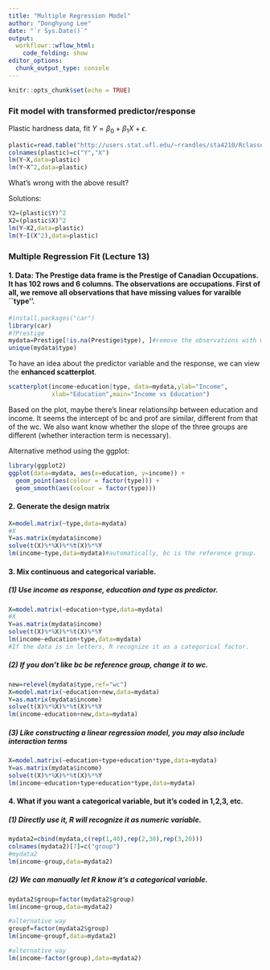 ```yaml
---
title: "Multiple Regression Model"
author: "Donghyung Lee"
date: "`r Sys.Date()`"
output: 
  workflowr::wflow_html:
    code_folding: show
editor_options:
  chunk_output_type: console
---
```


```r
knitr::opts_chunk$set(echo = TRUE)
```

### Fit model with transformed predictor/response
Plastic hardness data, fit $Y=\beta_0+\beta_1X+\epsilon$. 

```r
plastic=read.table("http://users.stat.ufl.edu/~rrandles/sta4210/Rclassnotes/data/textdatasets/KutnerData/Chapter%20%201%20Data%20Sets/CH01PR22.txt")
colnames(plastic)=c("Y","X")
lm(Y~X,data=plastic)
lm(Y~X^2,data=plastic)
```
What's wrong with the above result?

Solutions:
```r
Y2=(plastic$Y)^2
X2=(plastic$X)^2
lm(Y~X2,data=plastic)
lm(Y~I(X^2),data=plastic)
```


### Multiple Regression Fit (Lecture 13)

#### 1. Data: The Prestige data frame is the Prestige of Canadian Occupations. It has 102 rows and 6 columns. The observations are occupations. First of all, we remove all observations that have missing values for varaible ``type''.
```r
#install.packages("car")
library(car)
#?Prestige
mydata=Prestige[!is.na(Prestige$type), ]#remove the observations with missing values for "type"
unique(mydata$type)
```

To have an idea about the predictor variable and the response, we can view the **enhanced scatterplot**.

```r
scatterplot(income~education|type, data=mydata,ylab="Income",
            xlab="Education",main="Income vs Education")
```
Based on the plot, maybe there's linear relationsihp between education and income. It seems the intercept of bc and prof are similar, different from that of the wc. We also want know whether the slope of the three groups are different (whether interaction term is necessary).

Alternative method using the ggplot:
```r
library(ggplot2)
ggplot(data=mydata, aes(x=education, y=income)) + 
  geom_point(aes(colour = factor(type))) +
  geom_smooth(aes(colour = factor(type)))
```



#### 2. Generate the design matrix
```r
X=model.matrix(~type,data=mydata)
#X
Y=as.matrix(mydata$income)
solve(t(X)%*%X)%*%t(X)%*%Y
lm(income~type,data=mydata)#automatically, bc is the reference group.
```


#### 3. Mix continuous and categorical variable.
##### (1) Use income as response, education and type as predictor.
```r
X=model.matrix(~education+type,data=mydata)
#X
Y=as.matrix(mydata$income)
solve(t(X)%*%X)%*%t(X)%*%Y
lm(income~education+type,data=mydata)
#If the data is in letters, R recognize it as a categorical factor.
```

##### (2) If you don't like bc be reference group, change it to wc.
```r
new=relevel(mydata$type,ref="wc")
X=model.matrix(~education+new,data=mydata)
Y=as.matrix(mydata$income)
solve(t(X)%*%X)%*%t(X)%*%Y
lm(income~education+new,data=mydata)
```

##### (3) Like constructing a linear regression model, you may also include interaction terms
```r
X=model.matrix(~education+type+education*type,data=mydata)
Y=as.matrix(mydata$income)
solve(t(X)%*%X)%*%t(X)%*%Y
lm(income~education+type+education*type,data=mydata)
```

#### 4. What if you want a categorical variable, but it's coded in 1,2,3, etc. 
##### (1) Directly use it, R will recognize it as numeric variable.
```r
mydata2=cbind(mydata,c(rep(1,40),rep(2,38),rep(3,20)))
colnames(mydata2)[7]=c("group")
#mydata2
lm(income~group,data=mydata2)
```

##### (2) We can manually let R know it's a categorical variable.
```r
mydata2$group=factor(mydata2$group)
lm(income~group,data=mydata2)

#alternative way
groupf=factor(mydata2$group)
lm(income~groupf,data=mydata2)

#alternative way
lm(income~factor(group),data=mydata2)
```


